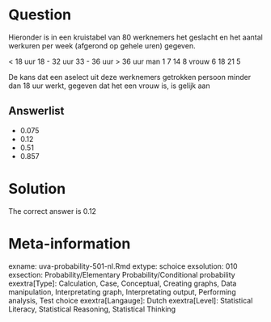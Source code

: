 Question
========

Hieronder is in een kruistabel van 80 werknemers het geslacht en het aantal werkuren per week (afgerond op gehele uren) gegeven.

< 18 uur 18 - 32 uur 33 - 36 uur > 36 uur
man 1 7 14 8
vrouw 6 18 21 5

De kans dat een aselect uit deze werknemers getrokken persoon minder dan 18 uur werkt, gegeven dat het een vrouw is, is gelijk aan

Answerlist
----------
* 0.075
* 0.12
* 0.51
* 0.857

Solution
========

The correct answer is  0.12

Meta-information
================
exname: uva-probability-501-nl.Rmd
extype: schoice
exsolution: 010
exsection: Probability/Elementary Probability/Conditional probability
exextra[Type]: Calculation, Case, Conceptual, Creating graphs, Data manipulation, Interpretating graph, Interpretating output, Performing analysis, Test choice
exextra[Langauge]: Dutch
exextra[Level]: Statistical Literacy, Statistical Reasoning, Statistical Thinking
